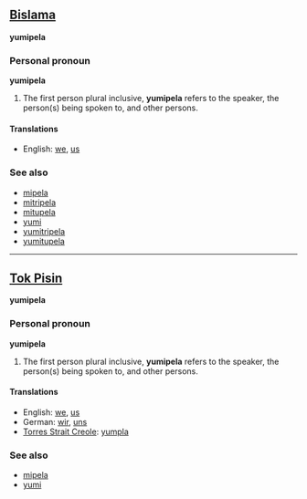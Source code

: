 ==[[Bislama]]==
'''yumipela'''

===Personal pronoun===
'''yumipela'''

# The first person plural inclusive, '''yumipela''' refers to the speaker, the person(s) being spoken to, and other persons.

====Translations====
*English: [[we]], [[us]]

===See also===
*[[mipela]]
*[[mitripela]]
*[[mitupela]]
*[[yumi]]
*[[yumitripela]]
*[[yumitupela]]

----

==[[Tok Pisin]]==
'''yumipela'''

===Personal pronoun===
'''yumipela'''

# The first person plural inclusive, '''yumipela''' refers to the speaker, the person(s) being spoken to, and other persons.

====Translations====
*English: [[we]], [[us]]
*German: [[wir]], [[uns]]
*[[Torres Strait Creole]]: [[yumpla]]

===See also===
*[[mipela]]
*[[yumi]]